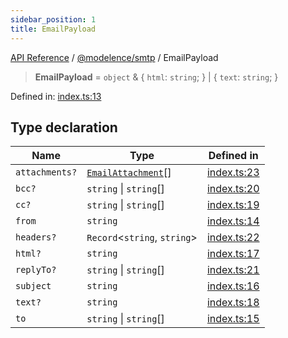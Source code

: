```yaml
---
sidebar_position: 1
title: EmailPayload
---
```


[API Reference](/api-reference/@modelence/smtp/type-aliases/../../../index) / [@modelence/smtp](/api-reference/@modelence/smtp/type-aliases/../index) / EmailPayload

> **EmailPayload** = `object` & \{ `html`: `string`; \} \| \{ `text`: `string`; \}

Defined in: [index.ts:13](https://github.com/modelence/modelence/blob/8ec5ac75b7906ad5b8cc27c550f3014b8fe6f913/packages/smtp/src/index.ts#L13)

## Type declaration

| Name | Type | Defined in |
| ------ | ------ | ------ |
| `attachments?` | [`EmailAttachment`](/api-reference/@modelence/smtp/type-aliases/EmailAttachment)[] | [index.ts:23](https://github.com/modelence/modelence/blob/8ec5ac75b7906ad5b8cc27c550f3014b8fe6f913/packages/smtp/src/index.ts#L23) |
| `bcc?` | `string` \| `string`[] | [index.ts:20](https://github.com/modelence/modelence/blob/8ec5ac75b7906ad5b8cc27c550f3014b8fe6f913/packages/smtp/src/index.ts#L20) |
| `cc?` | `string` \| `string`[] | [index.ts:19](https://github.com/modelence/modelence/blob/8ec5ac75b7906ad5b8cc27c550f3014b8fe6f913/packages/smtp/src/index.ts#L19) |
| `from` | `string` | [index.ts:14](https://github.com/modelence/modelence/blob/8ec5ac75b7906ad5b8cc27c550f3014b8fe6f913/packages/smtp/src/index.ts#L14) |
| `headers?` | `Record`\<`string`, `string`\> | [index.ts:22](https://github.com/modelence/modelence/blob/8ec5ac75b7906ad5b8cc27c550f3014b8fe6f913/packages/smtp/src/index.ts#L22) |
| `html?` | `string` | [index.ts:17](https://github.com/modelence/modelence/blob/8ec5ac75b7906ad5b8cc27c550f3014b8fe6f913/packages/smtp/src/index.ts#L17) |
| `replyTo?` | `string` \| `string`[] | [index.ts:21](https://github.com/modelence/modelence/blob/8ec5ac75b7906ad5b8cc27c550f3014b8fe6f913/packages/smtp/src/index.ts#L21) |
| `subject` | `string` | [index.ts:16](https://github.com/modelence/modelence/blob/8ec5ac75b7906ad5b8cc27c550f3014b8fe6f913/packages/smtp/src/index.ts#L16) |
| `text?` | `string` | [index.ts:18](https://github.com/modelence/modelence/blob/8ec5ac75b7906ad5b8cc27c550f3014b8fe6f913/packages/smtp/src/index.ts#L18) |
| `to` | `string` \| `string`[] | [index.ts:15](https://github.com/modelence/modelence/blob/8ec5ac75b7906ad5b8cc27c550f3014b8fe6f913/packages/smtp/src/index.ts#L15) |
